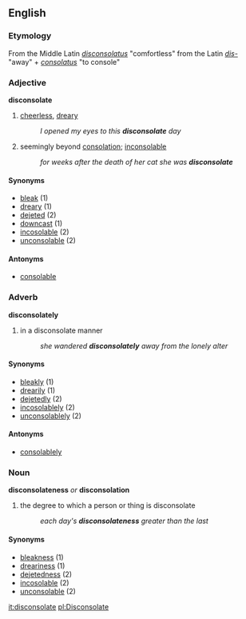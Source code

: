 ==English==
=== Etymology ===
From the Middle Latin ''[[disconsolatus]]'' "comfortless" from the Latin ''[[dis-]]'' "away" + ''[[consolatus]]'' "to console"

=== Adjective ===
'''disconsolate'''
# [[cheerless]], [[dreary]]
#: ''I opened my eyes to this '''disconsolate''' day''
# seemingly beyond [[consolation]]; [[inconsolable]]
#: ''for weeks after the death of her cat she was '''disconsolate'''''

==== Synonyms ====
*[[bleak]] (1)
*[[dreary]] (1)
*[[dejeted]] (2)
*[[downcast]] (1)
*[[incosolable]] (2)
*[[unconsolable]] (2)
==== Antonyms ====
*[[consolable]]

=== Adverb ===
'''disconsolately'''
# in a disconsolate manner
#: ''she wandered '''disconsolately''' away from the lonely alter''

==== Synonyms ====
*[[bleakly]] (1)
*[[drearily]] (1)
*[[dejetedly]] (2)
*[[incosolablely]] (2)
*[[unconsolablely]] (2)
==== Antonyms ====
*[[consolablely]]

=== Noun ===
'''disconsolateness''' ''or'' '''disconsolation'''
# the degree to which a person or thing is disconsolate
#: ''each day's '''disconsolateness''' greater than the last''

==== Synonyms ====
*[[bleakness]] (1)
*[[dreariness]] (1)
*[[dejetedness]] (2)
*[[incosolable]] (2)
*[[unconsolable]] (2)

[[it:disconsolate]]
[[pl:Disconsolate]]